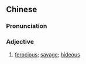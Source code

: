 {{also|狰狞}}
==Chinese==
{{zh-forms|s=狰狞}}

===Pronunciation===
{{zh-pron
|m=zhēngníng
|c=zang1 ning4
|mn=qz:chng-lêng/xm,zz:cheng-lêng
|cat=a
}}

===Adjective===
{{zh-adj}}

# [[ferocious]]; [[savage]]; [[hideous]]